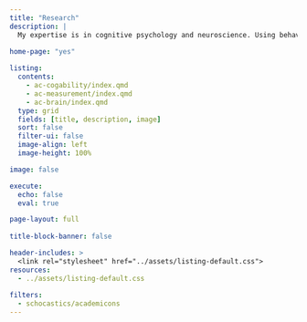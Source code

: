 ```yaml
---
title: "Research"
description: |
  My expertise is in cognitive psychology and neuroscience. Using behavioral, self-report, pupil size, and neuroimaging methods I have studied how individuals differ on their ability to control attention. These are the broad areas my research focuses on.
  
home-page: "yes"

listing: 
  contents:
    - ac-cogability/index.qmd
    - ac-measurement/index.qmd
    - ac-brain/index.qmd
  type: grid
  fields: [title, description, image]
  sort: false
  filter-ui: false
  image-align: left
  image-height: 100%

image: false 

execute:
  echo: false
  eval: true

page-layout: full
    
title-block-banner: false 

header-includes: >
  <link rel="stylesheet" href="../assets/listing-default.css">
resources:
  - ../assets/listing-default.css
  
filters:
  - schocastics/academicons
---
```

